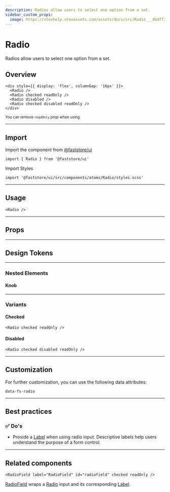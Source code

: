 ```yaml
---
description: Radios allow users to select one option from a set.
sidebar_custom_props:
  image: https://vtexhelp.vtexassets.com/assets/docs/src/Radio___4bdff3538eb6a18e99c6f5a9c1043468.png
---
```



# Radio

Radios allow users to select one option from a set.

## Overview

```tsx live
<div style={{ display: 'flex', columnGap: '16px' }}>
  <Radio />
  <Radio checked readOnly />
  <Radio disabled />
  <Radio checked disabled readOnly />
</div>
```

<small>
  You can remove <code>readOnly</code> prop when using.
</small>

---

## Import

Import the component from <a href="https://www.faststore.dev/reference/ui/get-started-faststore-ui">@faststore/ui</a>

```tsx
import { Radio } from '@faststore/ui'
```

Import Styles

```tsx
import '@faststore/ui/src/components/atoms/Radio/styles.scss'
```

---

## Usage

```tsx live
<Radio />
```

---

## Props

<PropsSection name="Radio" />

---

## Design Tokens

<TokenTable>
  <TokenRow token="--fs-radio-width" value="1.25rem" />
  <TokenRow token="--fs-radio-height" value="var(--fs-radio-width)" />
  <TokenDivider />
  <TokenRow token="--fs-radio-border-width" value="var(--fs-border-width)" />
  <TokenRow
    token="--fs-radio-border-radius"
    value="var(--fs-border-radius-circle)"
  />
  <TokenRow
    token="--fs-radio-border-color"
    value="var(--fs-border-color)"
    isColor
  />
  <TokenRow
    token="--fs-radio-border-color-hover"
    value="var(--fs-border-color-hover)"
    isColor
  />
  <TokenDivider />
  <TokenRow
    token="--fs-radio-transition"
    value="border var(--fs-transition-timing) var(--fs-transition-function), background-color var(--fs-transition-timing) var(--fs-transition-function), box-shadow var(--fs-transition-timing) var(--fs-transition-function)"
  />
  <TokenDivider />
  <TokenRow
    token="--fs-radio-bkg-color-hover"
    value="var(--fs-color-primary-bkg-light)"
    isColor
  />
  <TokenRow
    token="--fs-radio-shadow-hover"
    value="0 0 0 var(--fs-radio-border-width) var(--fs-border-color-active)"
  />
</TokenTable>

---

### Nested Elements

#### Knob

<TokenTable>
  <TokenRow token="--fs-radio-knob-width" value="var(--fs-spacing-1)" />
  <TokenRow token="--fs-radio-knob-height" value="var(--fs-radio-knob-width)" />
  <TokenRow
    token="--fs-radio-knob-bkg-color"
    value="var(--fs-color-body-bkg)"
    isColor
  />
  <TokenRow
    token="--fs-radio-knob-disabled-bkg-color"
    value="var(--fs-color-neutral-5)"
    isColor
  />
</TokenTable>

---

### Variants

#### Checked

```tsx live
<Radio checked readOnly />
```

<TokenTable>
  <TokenRow
    token="--fs-radio-checked-bkg-color"
    value="var(--fs-color-primary-bkg)"
    isColor
  />
  <TokenRow
    token="--fs-radio-checked-bkg-color-hover"
    value="var(--fs-color-primary-bkg-hover)"
    isColor
  />
</TokenTable>

#### Disabled

```tsx live
<Radio checked disabled readOnly />
```

<TokenTable>
  <TokenRow
    token="--fs-radio-disabled-bkg-color"
    value="var(--fs-color-disabled-bkg)"
    isColor
  />
  <TokenRow
    token="--fs-radio-disabled-border-width"
    value="var(--fs-radio-border-width)"
  />
  <TokenRow
    token="--fs-radio-disabled-border-color"
    value="var(--fs-border-color-disabled)"
    isColor
  />
  <TokenRow
    token="--fs-radio-disabled-text-color"
    value="var(--fs-color-disabled-text)"
    isColor
  />
</TokenTable>

---

## Customization

For further customization, you can use the following data attributes:

`data-fs-radio`

---

## Best practices

### ✅ Do's

- Provide a [Label](/reference/ui/atoms/Label) when using radio input. Descriptive labels help users understand the purpose of a form control.

---

## Related components

```tsx live
<RadioField label="RadioField" id="radiofield" checked readOnly />
```

[RadioField](/reference/ui/molecules/RadioField) wraps a [Radio](/reference/ui/atoms/Radio) input and its corresponding [Label](/reference/ui/atoms/Label).
